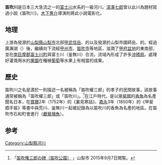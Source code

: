 {{Infobox 日本河川
|名稱=笛吹川
|平假名=ふえふきがわ
|拼音=fuefukigawa
|長度=46.5
|標高=2,592
|流量=--
|流域面積=1040
|水源=[[甲武信岳|甲武信岳]]、{{link-ja|國師岳|国師岳}}等
|注入=[[富士川|富士川]]
|流經=[[山梨縣|山梨縣]]
|圖像=
}}

'''笛吹川'''是日本三大急流之一的[[富士川|富士川]]水系的一級河川。[[深澤七郎|深澤七郎]]曾以此川為題材寫過小說《笛吹川》，[[木下惠介|木下惠介]]導演則將此小說電影化。

== 地理 ==
上游為發源於[[山梨縣|山梨縣]][[山梨市|山梨市]]北部[[甲武信岳|甲武信岳]]、{{link-ja|國師岳|国師岳}}的{{link-ja|東澤溪谷|西沢渓谷と東沢渓谷}}以及發源於山梨市國師岳、{{link-ja|奥千丈岳|奥千丈岳}}的{{link-ja|西澤溪谷|西沢渓谷と東沢渓谷}}。經過廣瀨湖（{{link-ja|廣瀨水壩|広瀬ダム}}）後，繼續向下流經[[甲州市|甲州市]]、[[笛吹市|笛吹市]]等地區，滋潤了[[甲府盆地|甲府盆地]]的東南部，並在[[南巨摩郡|南巨摩郡]][[富士川町|富士川町]]與富士川（釜無川）合流。流域內形成了許多[[沖積扇|沖積扇]]。處理好灌溉用水的[[果園|果園]]在種植[[葡萄|葡萄]]等水果上有相當的成果。

== 歷史 ==
笛吹川之名是源於一則描述一名被稱為「笛吹權三郎」的孝子的民間故事，該故事通常被稱為「笛吹權三郎」或「笛吹川」。<ref>「[http://www.city.yamanashi.yamanashi.jp/sight/attract/history/others/gonzaburo.html 笛吹権三郎の碑（笛吹公園）] {{webarchive|url=https://web.archive.org/web/20150925100933/http://www.city.yamanashi.yamanashi.jp/sight/attract/history/others/gonzaburo.html |date=2015-09-25 }}」山梨市 2015年9月7日閲覧。</ref>在江戶時代，是以[[甲斐國|甲斐國]]的[[香魚|香魚]]為名產聞名日本，在[[寶曆_(日本)|寶曆]]2年（1752年）的《裏見寒話》、[[嘉永|嘉永]]3年（1850年）的《甲斐廼手振》等書中與荒川、釜無川一起被記錄為以笛吹川的香魚為名產的地區。在笛吹市石和町會進行{{link-ja|石和鵜飼|石和鵜飼}}（[[鸕鶿捕魚|鸕鶿捕魚]]）。

== 参考 ==
{{Reflist}}
[[Category:山梨縣河川|Category:山梨縣河川]]